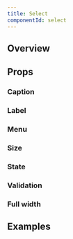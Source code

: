 ```yaml
---
title: Select
componentId: select
---
```



## Overview

<Overview component="Select" />

## Props

<PropertyOverview component="select" />

### Caption

<PropertyPreview component="select" property="caption?" />

### Label

<PropertyPreview component="select" property="label?" />

### Menu

<PropertyPreview component="select" property="menu?" />

### Size

<PropertyPreview component="select" property="size" />

### State

<PropertyPreview component="select" property="state" />

### Validation

<PropertyPreview component="select" property="validation" />

### Full width

<PropertyPreview component="select" property="fullWidth?" />

## Examples

<Examples component="select" />
